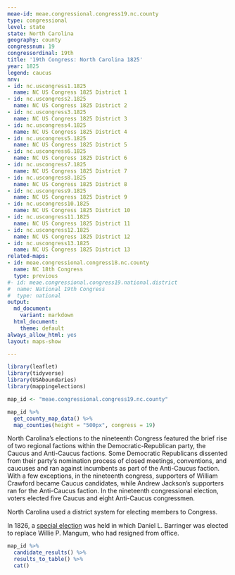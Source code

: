 ```yaml
---
meae-id: meae.congressional.congress19.nc.county
type: congressional
level: state
state: North Carolina
geography: county
congressnum: 19
congressordinal: 19th
title: '19th Congress: North Carolina 1825'
year: 1825
legend: caucus
nnv:
- id: nc.uscongress1.1825
  name: NC US Congress 1825 District 1
- id: nc.uscongress2.1825
  name: NC US Congress 1825 District 2
- id: nc.uscongress3.1825
  name: NC US Congress 1825 District 3
- id: nc.uscongress4.1825
  name: NC US Congress 1825 District 4
- id: nc.uscongress5.1825
  name: NC US Congress 1825 District 5
- id: nc.uscongress6.1825
  name: NC US Congress 1825 District 6
- id: nc.uscongress7.1825
  name: NC US Congress 1825 District 7
- id: nc.uscongress8.1825
  name: NC US Congress 1825 District 8
- id: nc.uscongress9.1825
  name: NC US Congress 1825 District 9
- id: nc.uscongress10.1825
  name: NC US Congress 1825 District 10
- id: nc.uscongress11.1825
  name: NC US Congress 1825 District 11
- id: nc.uscongress12.1825
  name: NC US Congress 1825 District 12
- id: nc.uscongress13.1825
  name: NC US Congress 1825 District 13
related-maps:
- id: meae.congressional.congress18.nc.county
  name: NC 18th Congress
  type: previous
#- id: meae.congressional.congress19.national.district
#  name: National 19th Congress
#  type: national
output:
  md_document:
    variant: markdown
  html_document:
    theme: default
always_allow_html: yes
layout: maps-show

---
```


```r
library(leaflet)
library(tidyverse)
library(USAboundaries)
library(mappingelections)

map_id <- "meae.congressional.congress19.nc.county"
```

<div class="map">

```r
map_id %>%
  get_county_map_data() %>%
  map_counties(height = "500px", congress = 19)
```

</div>

North Carolina’s elections to the nineteenth Congress featured the brief rise of two regional factions within the Democratic-Republican party, the Caucus and Anti-Caucus factions. Some Democratic Republicans dissented from their party’s nomination process of closed meetings, conventions, and caucuses and ran against incumbents as part of the Anti-Caucus faction. With a few exceptions, in the nineteenth congress, supporters of William Crawford became Caucus candidates, while Andrew Jackson’s supporters ran for the Anti-Caucus faction. In the nineteenth congressional election, voters elected five Caucus and eight Anti-Caucus congressmen.

North Carolina used a district system for electing members to Congress. 

In 1826, a [special election](https://elections.lib.tufts.edu/catalog/tufts:nc.uscongress8.special.1826) was held in which Daniel L. Barringer was elected to replace Willie P. Mangum, who had resigned from office. 

<div class="results-table">

```r
map_id %>%
  candidate_results() %>%
  results_to_table() %>%
  cat()
```

</div>

